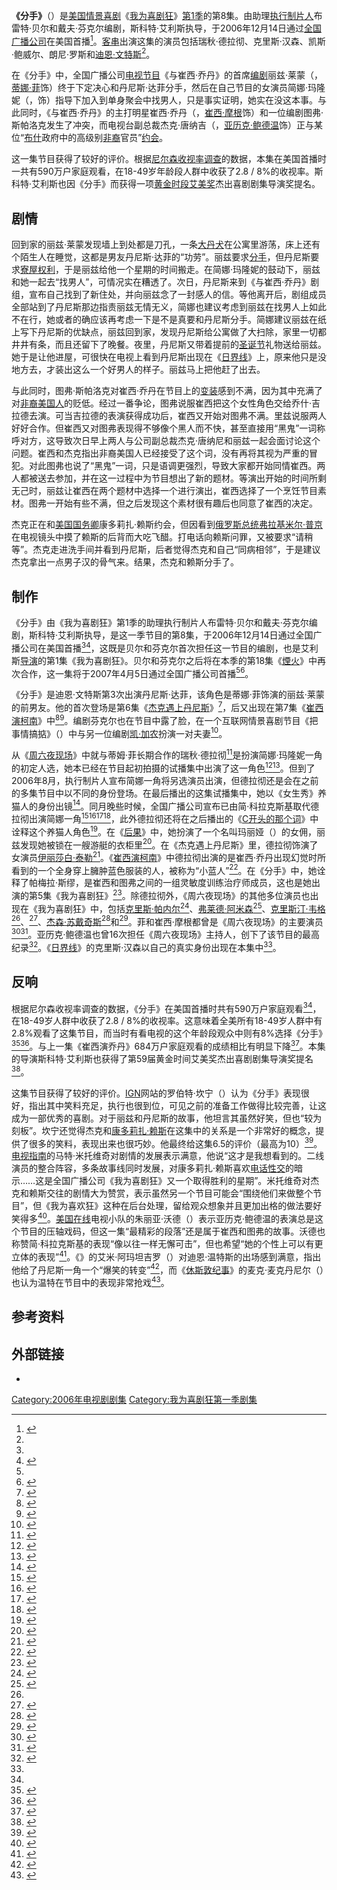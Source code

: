 {{noteTA
|G1=Movie
|G2=Show
|T=zh-cn:分手 (我为喜剧狂); zh-tw:分手 (超級製作人); zh-hk:分手 (娛樂揸Fit人);
|1=zh-cn:我为喜剧狂; zh-tw:超級製作人; zh-hk:娛樂揸Fit人;
|2=zh-hk:珍·嘉露絲姬;zh-cn=简·科拉克斯基;
}}
{{Infobox television episode
| Title        = 分手<br />The Break-Up
| Series       = [[我为喜剧狂|我为喜剧狂]]
| Image        = <!-- No-free image with insufficient rationale [[File:1.8_The_Break_Up.png|250px]] -->
| Caption      = Liz sees Dennis on ''Dateline''.
| Season       = 1
| Episode      = 8
| Airdate      = {{Start date|2006|12|14}}
| Production   = 108
| Writer       = 布雷特·贝尔（{{lang|en|Brett Baer}}）<br />戴夫·芬克尔（{{lang|en|Dave Finkel}}）
| Director     = {{link-en|斯科特·艾利斯|Scott Ellis}}
| Guests       =
*{{link-en|瑞秋·德拉彻|Rachel Dratch}}饰帕梅拉·斯缪（{{lang|en|Pamela Smew}}）
*{{link-en|克里斯·汉森|Chris Hansen}}以自己的真实身份出场
*{{link-en|凯斯·鲍威尔|Keith Powell}}饰图弗·斯帕洛克（{{lang|en|Toofer Spurlock}}）
*朗尼·罗斯（{{lang|en|Lonny Ross}}）饰乔什·吉拉德（{{lang|en|Josh Girard}}）
*[[迪恩·文特斯|迪恩·文特斯]]饰丹尼斯·达菲（{{lang|en|Dennis Duffy}}）
| Episode list = [[我为喜剧狂_(第1季)|《我为喜剧狂》 (第1季)]]<br />[[我为喜剧狂剧集列表|我为喜剧狂剧集列表]]
| Prev         = [[崔西演柯南|崔西演柯南]]
| Next         = [[幼儿节目|幼儿节目]]
}}

'''《分手》'''（{{lang-en|''The Break-Up''}}）是[[美国|美国]][[情景喜剧|情景喜剧]]《[[我为喜剧狂|我为喜剧狂]]》[[我为喜剧狂_(第1季)|第1季]]的第8集。由助理[[执行制片人|执行制片人]]布雷特·贝尔和戴夫·芬克尔编剧，斯科特·艾利斯执导，于2006年12月14日通过[[全国广播公司|全国广播公司]]在美国首播<ref name="screen rush">{{cite web |url=http://www.screenrush.co.uk/television/television-813/season-2600/ |title=30 Rock: Episodes |publisher=Screenrush (AlloCiné) |accessdate=2013-07-28 |location=London |archiveurl=https://web.archive.org/web/20120730001543/http://www.screenrush.co.uk/television/television-813/season-2600/ |archivedate=2012-07-30 |deadurl=no }}</ref>。[[友情客串|客串]]出演这集的演员包括瑞秋·德拉彻、克里斯·汉森、凯斯·鲍威尔、朗尼·罗斯和[[迪恩·文特斯|迪恩·文特斯]]<ref name="screen rush" />。

在《分手》中，全国广播公司[[电视节目|电视节目]]《{{lang|en|TGS}}与崔西·乔丹》的首席[[编剧|编剧]]丽兹·莱蒙（{{lang|en|Liz Lemon}}，[[蒂娜·菲|蒂娜·菲]]饰）终于下定决心和丹尼斯·达菲分手，然后在自己节目的女演员简娜·玛隆妮（{{lang|en|Jenna Maroney}}，{{link-en|简·科拉克斯基|Jane Krakowski}}饰）指导下加入到单身聚会中找男人，只是事实证明，她实在没这本事。与此同时，《{{lang|en|TGS}}与崔西·乔丹》的主打明星崔西·乔丹（{{lang|en|Tracy Jordan}}，[[崔西·摩根|崔西·摩根]]饰）和一位编剧图弗·斯帕洛克发生了冲突，而电视台副总裁杰克·唐纳吉（{{lang|en|Jack Donaghy}}，[[亚历克·鲍德温|亚历克·鲍德温]]饰）正与某位“[[乔治·沃克·布什|布什]]政府中的高级别[[非裔美国人|非裔]]官员”[[约会|约会]]。

这一集节目获得了较好的评价。根据[[尼尔森收视率调查|尼尔森收视率调查]]的数据，本集在美国首播时一共有590万户家庭观看，在18-49岁年龄段人群中收获了2.8 / 8%的收视率。斯科特·艾利斯也因《分手》而获得一项[[黄金时段艾美奖|黄金时段艾美奖]]杰出喜剧剧集导演奖提名。

==剧情==
回到家的丽兹·莱蒙发现墙上到处都是刀孔，一条[[大丹犬|大丹犬]]在公寓里游荡，床上还有个陌生人在睡觉，这都是男友丹尼斯·达菲的“功劳”。丽兹要求[[分手|分手]]，但丹尼斯要求[[逆权侵占|寮屋权利]]，于是丽兹给他一个星期的时间搬走。在简娜·玛隆妮的鼓动下，丽兹和她一起去“找男人”，可情况实在糟透了。次日，丹尼斯来到《{{lang|en|TGS}}与崔西·乔丹》剧组，宣布自己找到了新住处，并向丽兹念了一封感人的信。等他离开后，剧组成员全部站到了丹尼斯那边指责丽兹无情无义，简娜也建议考虑到丽兹在找男人上如此不在行，她或者的确应该再考虑一下是不是真要和丹尼斯分手。简娜建议丽兹在纸上写下丹尼斯的优缺点，丽兹回到家，发现丹尼斯给公寓做了大扫除，家里一切都井井有条，而且还留下了晚餐。夜里，丹尼斯又带着提前的[[圣诞节|圣诞节]]礼物送给丽兹。她于是让他进屋，可很快在电视上看到丹尼斯出现在《[[日界線_(電視)|日界线]]》上，原来他只是没地方去，才装出这么一个好男人的样子。丽兹马上把他赶了出去。

与此同时，图弗·斯帕洛克对崔西·乔丹在节目上的[[变装|变装]]感到不满，因为其中充满了对[[非裔美国人|非裔美国人]]的贬低。经过一番争论，图弗说服崔西把这个女性角色交给乔什·吉拉德去演。可当吉拉德的表演获得成功后，崔西又开始对图弗不满。里兹说服两人好好合作。但崔西又对图弗表现得不够像个黑人而不快，甚至直接用“黑鬼”一词称呼对方，这导致次日早上两人与公司副总裁杰克·唐纳尼和丽兹一起会面讨论这个问题。崔西和杰克指出非裔美国人已经接受了这个词，没有再将其视为严重的冒犯。对此图弗也说了“黑鬼”一词，只是语调更强烈，导致大家都开始同情崔西。两人都被送去参加{{link-en|敏感性训练|sensitivity training}}，并在这一过程中为节目想出了新的题材。等演出开始的时间所剩无己时，丽兹让崔西在两个题材中选择一个进行演出，崔西选择了一个烹饪节目素材。图弗一开始有些不满，但之后发现这个素材很有趣后也同意了崔西的决定。

杰克正在和[[美国国务卿|美国国务卿]]康多莉扎·赖斯约会，但因看到[[俄罗斯总统|俄罗斯总统]][[弗拉基米尔·普京|弗拉基米尔·普京]]在电视镜头中摸了赖斯的后背而大吃飞醋。打电话向赖斯问罪，又被要求“请稍等”。杰克走进洗手间并看到丹尼斯，后者觉得杰克和自己“同病相邻”，于是建议杰克拿出一点男子汉的骨气来。结果，杰克和赖斯分手了。

==制作==
《分手》由《我为喜剧狂》第1季的助理执行制片人布雷特·贝尔和戴夫·芬克尔编剧，斯科特·艾利斯执导，是这一季节目的第8集，于2006年12月14日通过全国广播公司在美国首播<ref name="screen rush" /><ref>{{cite web |url=http://tv.yahoo.com/30-rock/show/tracy-does-conan/episode/112184;_ylt=ApWMQ8dyHrHP2hWEsZ80KAWvo9EF |title=30 Rock — The Break Up |accessdate=2011-06-15 |publisher=Yahoo! TV |archiveurl=https://web.archive.org/web/20110615060606/http://tv.yahoo.com/30-rock/show/tracy-does-conan/episode/112184%3B_ylt%3DApWMQ8dyHrHP2hWEsZ80KAWvo9EF |archivedate=2011-06-15 |deadurl=yes }}</ref>，这既是贝尔和芬克尔首次担任这一节目的编剧，也是艾利斯[[导演|导演]]的第1集《我为喜剧狂》。贝尔和芬克尔之后将在本季的第18集《[[焰火_(我为喜剧狂)|煙火]]》中再次合作，这一集将于2007年4月5日通过全国广播公司首播<ref name="screen rush" /><ref>{{cite episode |title=Fireworks |series=30 Rock |serieslink=30 Rock |credits=Writer(s): Brett Baer and Scott Ellis; Director: Beth McCarthy |network=NBC Universal |station=NBC |airdate=2007-04-05 |season=1 |number=18}}</ref>。

《分手》是迪恩·文特斯第3次出演丹尼斯·达菲，该角色是蒂娜·菲饰演的丽兹·莱蒙的前男友。他的首次登场是第6集《[[杰克遇上丹尼斯|杰克遇上丹尼斯]]》<ref name="jack meets dennis">{{cite episode |title=Jack Meets Dennis |series=30 Rock |serieslink=30 Rock |credits=Writer: Jack Burditt; Director: Juan J. Campanella |network=NBC Universal |station=NBC |airdate=2006-11-30 |season=1 |number=6}}</ref>，后又出现在第7集《[[崔西演柯南|崔西演柯南]]》中<ref name="jack meets dennis2">{{cite episode |title=Jack Meets Dennis |series=30 Rock |credits=Writer: Jack Burditt; Director: Juan J. Campanella |network=NBC Universal |station=NBC |airdate=2006-12-07 |season=1 |number=7}}</ref><ref>{{cite web|url=http://www.thefutoncritic.com/listings/20090615nbc08/ |title=30 Rock on NBC — Tracy Does Conan|accessdate=2013-08-01|publisher=The Futon Critic}}</ref>。编剧芬克尔也在节目中露了脸，在一个互联网情景喜剧节目《把事情搞掂》（{{lang|en|''Makin<nowiki>'</nowiki> It Happen''}}）中与另一位编剧[[凯·加农|凯·加农]]扮演一对夫妻<ref>{{cite video|people=Jack McBrayer|date=2007|title=30 Rock: Season One DVD commentary for the episode "Fireworks"|medium=DVD|publisher=NBC Universal|accessdate=2010-04-16|time=01:47|quote=Those are two of our writers. That was Dave Finkel and Kay Cannon, in fact Dave Finkel and Brett Baer are a writing team that original penned this episode.}}</ref>。

从《[[周六夜现场|周六夜现场]]》中就与蒂姆·菲长期合作的瑞秋·德拉彻<ref>{{cite news |first=Christopher |last=Goodwin |url=http://www.theguardian.com/lifeandstyle/2008/may/11/women.television |title=And funny with it |accessdate=2013-07-31 |date=2008-05-11 |work=The Guardian |archiveurl=https://web.archive.org/web/20090225222859/http://www.guardian.co.uk/lifeandstyle/2008/may/11/women.television |archivedate=2009-02-25 |deadurl=no }}</ref>是扮演简娜·玛隆妮一角的初定人选，她本已经在节目起初拍摄的试播集中出演了这一角色<ref>{{cite news |first=Justin |last=Ravitz |title=Unemployment’s a Downer for ''SNL''-er Dratch |url=http://nymag.com/news/intelligencer/45792/ |publisher=''New York Magazine'' |date=2008-04-07 |accessdate=2013-07-28 |archiveurl=https://web.archive.org/web/20121013011052/http://nymag.com/news/intelligencer/45792/ |archivedate=2012-10-13 |deadurl=no }}</ref><ref name="ew fine">{{cite news |first=Kristen |last=Baldwin |url=http://www.ew.com/ew/article/0,,20033897_2,00.html |title=One Fine Fey |accessdate=2013-07-31 |date=2007-04-10 |work=Entertainment Weekly |page=2 |archiveurl=https://web.archive.org/web/20121018010111/http://www.ew.com/ew/article/0%2C%2C20033897_2%2C00.html |archivedate=2012-10-18 |deadurl=no }}</ref>。但到了2006年8月，执行制片人{{link-en|洛恩·迈克尔斯|Lorne Michaels}}宣布简娜一角将另选演员出演，但德拉彻还是会在之前的多集节目中以不同的身份登场。在最后播出的这集试播集中，她以《女生秀》养猫人的身份出镜<ref name="michaelsaboutdratch">{{cite news |first=Michael |last=Schneider |title=Inside Move: Dratch latched to multiple ''Rock'' roles |url=http://variety.com/2006/scene/news/inside-move-dratch-latched-to-multiple-rock-roles-1200342025/ |publisher=''Variety'' |date=2006-08-14 |accessdate=2013-07-28 |archiveurl=https://web.archive.org/web/20120516190758/http://www.variety.com/index.asp?layout=story&articleID=VR1117948462&cs=1 |archivedate=2012-05-16 |deadurl=no }}</ref>。同月晚些时候，全国广播公司宣布已由简·科拉克斯基取代德拉彻出演简娜一角<ref name="dratchout">{{cite news |url=http://www.zap2it.com/tv/news/zap-janekrakowskijoins30rock,0,1779072.story?coll=zap-tv-headlines |title='Ally' Cat Krakowski Joins '30 Rock' |accessdate=2013-07-28 |date=2006-08-17 |publisher=Zap2it |archiveurl=https://web.archive.org/web/20120927030648/http://www.zap2it.com/tv/news/zap-janekrakowskijoins30rock%2C0%2C1779072.story?coll=zap-tv-headlines |archivedate=2012-09-27 |deadurl=yes }}</ref><ref name="dratchout_2">{{cite news |first=Joel |last=Keller |title=Jane Krakowski added to ''30 Rock'' |url=http://www.aoltv.com/2006/08/17/jane-krakowski-added-to-30-rock/ |publisher=AOL's TV Squad |date=2008-08-17 |accessdate=2013-07-28 |archiveurl=https://web.archive.org/web/20120813214025/http://www.aoltv.com/2006/08/17/jane-krakowski-added-to-30-rock/ |deadurl=no |archivedate=2012-08-13 }}</ref><ref name="dratchout_3">{{cite news |first=Colin |last=Mahan |title=''30 Rock'' adds Jane Krakowski |url=http://www.tv.com/news/30-rock-adds-jane-krakowski--5917/ |publisher=TV.com |date=2006-08-16 |accessdate=2013-07-28 |archiveurl=https://web.archive.org/web/20080615234403/http://www.tv.com/ally-mcbeal/show/168/story/5917.htmlom_act%3Dconvert%26om_clk%3Dheadlinessh |archivedate=2008-06-15 |deadurl=no }}</ref><ref>{{cite news |first=Rebecca |last=Traister |url=http://www.salon.com/life/broadsheet/2010/04/14/tina_fey_backlash/ |title=The Tina Fey backlash |accessdate=2013-07-31 |date=2010-04-14 |publisher=Salon.com |archiveurl=https://web.archive.org/web/20110820213538/http://www.salon.com/life/broadsheet/2010/04/14/tina_fey_backlash |archivedate=2011-08-20 |deadurl=no }}</ref>，此外德拉彻还将在之后播出的《[[C开头的那个词|C开头的那个词]]》中诠释这个养猫人角色<ref name="plotreference">{{cite episode |title=Pilot |episodelink=试播集 (我为喜剧狂) |series=30 Rock |credits=Writer: Tina Fey; Director: Adam Bernstein |network=NBC Universal |station=NBC |airdate=2006-10-11 |season=1 |number=1}}</ref>。在《[[后果_(我为喜剧狂)|后果]]》中，她扮演了一个名叫玛丽娅（{{lang|en|Maria}}）的女佣，丽兹发现她被锁在一艘游艇的衣柜里<ref name="theaftermath">{{cite episode |title=The Aftermath |series=30 Rock |serieslink=我为喜剧狂 |credits=Writer: Tina Fey; Director: Adam Bernstein |network=NBC Universal |station=NBC |airdate=2006-10-18 |season=1 |number=2}}</ref>。在《杰克遇上丹尼斯》里，德拉彻饰演了女演员[[伊丽莎白·泰勒|伊丽莎白·泰勒]]<ref>{{cite episode |title=Jack Meets Dennis |series=30 Rock |credits=Writer: Jack Burditt; Director: Juan J. Campanella |network=NBC Universal |station=NBC |airdate=2006-11-30 |season=1 |number=6}}</ref>。《[[崔西演柯南|崔西演柯南]]》中德拉彻出演的是崔西·乔丹出现幻觉时所看到的一个全身穿上臃肿蓝色服装的人，被称为“小蓝人”<ref name="tracydoesconan">{{cite episode |title=Tracy Does Conan|series=30 Rock |credits=Writer: Tina Fey; Director: Adam Bernstein |network=NBC Universal |station=NBC |airdate=2006-12-07 |season=1 |number=7}}</ref>。在《分手》中，她诠释了帕梅拉·斯缪，是崔西和图弗之间的一组灵敏度训练治疗师成员，这也是她出演的第5集《我为喜剧狂》<ref name="break">{{cite web |url=http://www.imdb.com/title/tt0905647/ |title="30 Rock" The Break-Up (2006) |accessdate=2013-08-01 |publisher=IMDb |archiveurl=https://web.archive.org/web/20120802103415/http://www.imdb.com/title/tt0905647/ |archivedate=2012-08-02 |deadurl=no }}</ref>。除德拉彻外，《周六夜现场》的其他多位演员也出现在《我为喜剧狂》中，包括[[克里斯·帕内尔|克里斯·帕内尔]]<ref name="parnell">{{cite news |first=Annie |last=Barrett |authorlink= |coauthors= |title=What ''SNL'' alums besides Chris Parnell should guest on ''30 Rock''? |url=http://popwatch.ew.com/2006/12/07/what_snl_alums_/ |work= |publisher=''Entertainment Weekly'' |date=2006-12-07 |accessdate=2013-08-01 |archiveurl=https://web.archive.org/web/20130608163606/http://popwatch.ew.com/2006/12/07/what_snl_alums_/ |archivedate=2013-06-08 |deadurl=no }}</ref>、[[弗莱德·阿米森|弗莱德·阿米森]]<ref name="somebody to love">{{cite news |first=Robert |last=Canning |url=http://uk.ign.com/articles/2007/11/16/30-rock-somebody-to-love-review |title=''30 Rock'': "Somebody to Love" Review |accessdate=2013-07-31 |publisher=IGN |archiveurl=https://web.archive.org/web/20121022114115/http://www.ign.com/articles/2007/11/16/30-rock-somebody-to-love-review |archivedate=2012-10-22 |deadurl=no }}</ref>、[[克里斯汀·韦格|克里斯汀·韦格]]<ref name="somebody to love" />、{{link-en|威尔·福特|Will Forte}}<ref>{{cite news |url=http://www.tvguide.com/episode-recaps/30-rock/february-1-2007-5916.aspx |first=Matt |last=Webb Mitovich |title=February 1, 2007: "It Feels Good to Laugh" |accessdate=2013-07-31 |date=2007-02-02 |work=TV Guide |archiveurl=https://web.archive.org/web/20121019174231/http://www.tvguide.com/tvshows/30-rock/episode-12-season-1/281135 |archivedate=2012-10-19 |deadurl=yes }}</ref>、[[杰森·苏戴奇斯|杰森·苏戴奇斯]]<ref>{{cite news|first=Whitney|last=Matheson|title=A chat with ... ''30 Rock'' and ''SNL'' star Jason Sudeikis|url=http://content.usatoday.com/communities/popcandy/post/2007/04/159575/1|work=USA Today|date=2007-04-19|accessdate=2013-07-31|archive-date=2013-07-31|archive-url=https://web.archive.org/web/20130731101104/http://content.usatoday.com/communities/popcandy/post/2007/04/159575/1|dead-url=no}}</ref>和{{link-en|莫莉·香侬|Molly Shannon}}<ref>{{cite episode |title=The Fighting Irish |series=30 Rock |credits=Writer: Jack Burditt; Director: Dennie Gordon |network=NBC Universal |station=NBC |airdate=2007-03-08 |season=1 |number=17}}</ref>。菲和崔西·摩根都曾是《周六夜现场》的主要演员<ref>{{cite news |url=http://uk.ign.com/articles/2006/10/18/ign-interview-30-rocks-tracy-morgan |title=IGN Interview: ''30 Rock'''s Tracy Morgan |accessdate=2010-03-27 |last=Fickett |first=Travis |date=2006-10-17 |publisher=IGN |archiveurl=https://web.archive.org/web/20130728020822/http://www.ign.com/articles/2006/10/18/ign-interview-30-rocks-tracy-morgan |archivedate=2013-07-28 |deadurl=no }}</ref><ref name="tinafey_yahoo">{{cite web|url=http://tv.yahoo.com/person/tina-fey/biography.html|title=Tina Fey Biography|accessdate=2013-08-01|last=|first=|coauthors=|date=|work=|publisher=''Yahoo!''|deadurl=yes|archiveurl=https://web.archive.org/web/20130801081437/http://tv.yahoo.com/person/tina-fey/biography.html|archivedate=2013-08-01}}</ref>。亚历克·鲍德温也曾16次担任《周六夜现场》主持人，创下了该节目的最高纪录<ref name="alec_snl">{{cite episode |title=Alec Baldwin/Christina Aguilera |episodelink= |series=Saturday Night Live |serieslink=周六夜现场 |credits= |network=NBC Universal |station=NBC |airdate=2006-11-11 |season=32 |seriesno= |number=5 |minutes= }}</ref>。《[[日界線_(電視)|日界线]]》的克里斯·汉森以自己的真实身份出现在本集中<ref name="break" />。

==反响==
根据尼尔森收视率调查的数据，《分手》在美国首播时共有590万户家庭观看<ref name="futon" />，在18-49岁人群中收获了2.8 / 8%的收视率。这意味着全美所有18-49岁人群中有2.8%观看了这集节目，而当时有看电视的这个年龄段观众中则有8%选择《分手》<ref>{{cite news |url=http://www.accessmylibrary.com/article-1G1-157033125/nielsen-primetime-ratings-report.html |title=Nielsen primetime ratings report |accessdate=2013-08-01 |date=2006-12-25 |work=Daily Variety |archiveurl=https://web.archive.org/web/20121022062915/http://www.accessmylibrary.com/article-1G1-157033125/nielsen-primetime-ratings-report.html |archivedate=2012-10-22 |deadurl=no }}</ref><ref name="futon">{{cite web|url=http://www.thefutoncritic.com/news.aspx?id=20061219nbc01|title=NBC Is #2 For The Week In Adults 18-49|accessdate=2013-08-01|date=2006-12-19|publisher=The Futon Critic|archive-date=2012-09-09|archive-url=https://www.webcitation.org/6AXtVJfJ2?url=http://www.thefutoncritic.com/news.aspx?id=20061219nbc01|dead-url=no}}</ref>。与上一集《崔西演乔丹》684万户家庭观看的成绩相比有明显下降<ref>{{cite news |first=Rick |last=Kissell |title=Prime week for NBC, CBS |url=http://variety.com/2006/scene/news/prime-week-for-nbc-cbs-1117955603/ |work=Variety |date=2006-12-12 |accessdate=2013-08-01 |archiveurl=https://web.archive.org/web/20090822200753/http://www.variety.com/article/VR1117955603.html?categoryid=1275&cs=1&query=30%20rock%20ratings |archivedate=2009-08-22 |deadurl=yes }}</ref>。本集的导演斯科特·艾利斯也获得了第59届黄金时间艾美奖杰出喜剧剧集导演奖提名<ref>{{cite web |url=http://www.nyc.gov/html/film/html/news/080107_moftb_applauds_nyc.shtml |title=Mayor's Office of Film, Theatre & Broadcasting |accessdate=2010-05-28 |date=2007-08-01 |work=Mayor's Office of Film, Theatre & Broadcasting Official Website |archiveurl=https://web.archive.org/web/20100528160115/http://nyc.gov/html/film/html/news/080107_moftb_applauds_nyc.shtml |archivedate=2010-05-28 |deadurl=yes }}</ref>。

这集节目获得了较好的评价。[[IGN|IGN]]网站的罗伯特·坎宁（{{lang|en|Robert Canning}}）认为《分手》表现很好，指出其中笑料充足，执行也很到位，可见之前的准备工作做得比较完善，让这成为一部优秀的喜剧。对于丽兹和丹尼斯的故事，他坦言其虽然好笑，但也“较为刻板”。坎宁还觉得杰克和[[康多莉扎·赖斯|康多莉扎·赖斯]]在这集中的关系是一个非常好的概念，提供了很多的笑料，表现出来也很巧妙。他最终给这集6.5的评价（最高为10）<ref>{{cite news |first=Robert |last=Canning |url=http://www.ign.com/articles/2006/12/15/30-rock-the-break-up-review |title=30 Rock: "The Break-Up" Review |accessdate=2010-04-15 |date=2006-12-15 |publisher=IGN |archiveurl=https://web.archive.org/web/20120603124736/http://tv.ign.com/articles/751/751186p1.html |archivedate=2012-06-03 |deadurl=no }}</ref>。[[電視指南_(美國雜誌)|电视指南]]的马特·米托维奇对剧情的发展表示满意，他说“这才是我想看到的。二线演员的整合阵容，多条故事线同时发展，对康多莉扎·赖斯喜欢[[电话性交|电话性交]]的暗示……这是全国广播公司《我为喜剧狂》又一个取得胜利的星期”。米托维奇对杰克和赖斯交往的剧情大为赞赏，表示虽然另一个节目可能会“围绕他们来做整个节目”，但《我为喜欢狂》这种在后台处理，留给观众想象并且更加出格的做法要好笑得多<ref>{{cite news |first=Matt |last=Mitovich |url=http://www.tvguide.com/tvshows/30-rock/episode-8-season-1/281135 |title=December 14, 2006: "Liz Is the Dog, and I Am My Feet" |accessdate=2013-08-01 |date=2006-12-14 |work=TV Guide |archiveurl=https://web.archive.org/web/20121016142539/http://www.tvguide.com/tvshows/30-rock/episode-8-season-1/281135 |archivedate=2012-10-16 |deadurl=no }}</ref>。[[美国在线|美国在线]]电视小队的朱丽亚·沃德（{{lang|en|Julia Ward}}）表示亚历克·鲍德温的表演总是这个节目的压轴戏码，但这一集“最精彩的段落”还是属于崔西和图弗的故事。沃德也称赞简·科拉克斯基的表现“像以往一样无懈可击”，但也希望“她的个性上可以有更立体的表现”<ref name="ward">{{cite news |first=Julia |last=Ward |url=http://www.tvsquad.com/2006/12/15/30-rock-the-break-up/ |title=30 Rock: The Break-Up |accessdate=2013-08-02 |date=2006-12-15 |publisher=TV Squad |archiveurl=https://web.archive.org/web/20120531065915/http://www.aoltv.com/2006/12/15/30-rock-the-break-up/ |archivedate=2012-05-31 |deadurl=no }}</ref>。《{{link-en|波士顿先驱报|Boston Herald}}》的艾米·阿玛坦吉罗（{{lang|en|Amy Amatangelo}}）对迪恩·温特斯的出场感到满意，指出他给了丹尼斯一角一个“爆笑的转变”<ref>{{cite journal|first=Amy|last=Amatangelo|title=Watch This!|date=2006-12-03|work=Boston Herald}}</ref>，而《[[休斯敦纪事|休斯敦纪事]]》的麦克·麦克丹尼尔（{{lang|en|Mike McDaniel}}）也认为温特在节目中的表现非常抢戏<ref>{{cite journal|first=Mike|last=McDaniel|title=Television — Oz alums prove their weight|date=2006-12-27|work=Houston Chronicle|page=1}}</ref>。

==参考资料==
{{reflist|2}}

==外部链接==
* {{imdb episode|0905647}}

{{30 Rock Season One}}
{{portal bar|电视剧|美国}}
{{DEFAULTSORT:Break-Up, The}}
[[Category:2006年电视剧剧集|Category:2006年电视剧剧集]]
[[Category:我为喜剧狂第一季剧集|Category:我为喜剧狂第一季剧集]]

{{good article}}